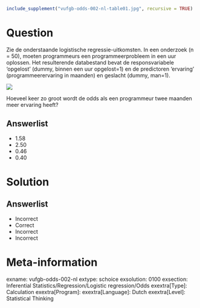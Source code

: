 ```r
include_supplement("vufgb-odds-002-nl-table01.jpg", recursive = TRUE)
```

Question
========

Zie de onderstaande logistische regressie-uitkomsten. In een onderzoek (n = 50), moeten programmeurs een programmeerprobleem in een uur oplossen. Het
resulterende databestand bevat de responsvariabele ‘opgelost’ (dummy, binnen een uur opgelost=1) en de predictoren ‘ervaring’ (programmeerervaring in maanden) en geslacht (dummy, man=1).

![](vufgb-odds-002-nl-table01.jpg)
  
Hoeveel keer zo groot wordt de odds als een programmeur twee maanden meer ervaring heeft?  
  
Answerlist
----------
* 1.58
* 2.50
* 0.46
* 0.40

Solution
========

Answerlist
----------
* Incorrect
* Correct
* Incorrect
* Incorrect

Meta-information
================
exname: vufgb-odds-002-nl
extype: schoice
exsolution: 0100
exsection: Inferential Statistics/Regression/Logistic regression/Odds
exextra[Type]: Calculation
exextra[Program]: 
exextra[Language]: Dutch
exextra[Level]: Statistical Thinking
